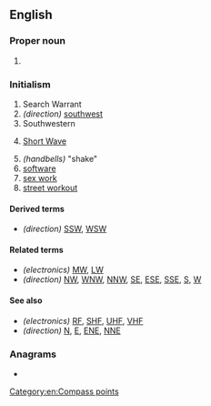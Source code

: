 {{also|sw|Sw|Sw.|šw}}
==English==

===Proper noun===
{{en-proper noun}}

# {{initialism of|[[Star Wars]]}}

===Initialism===
{{rfc-header|Initialism}}
{{head|en|initialism}}

# Search Warrant
# ''(direction)'' [[southwest]]
# Southwestern
# {{lb|en|electronics}} [[short wave|Short Wave]]
# ''(handbells)'' "shake"
# [[software]]
# [[sex work]]
# [[street workout]]

====Derived terms====
* ''(direction)'' [[SSW]], [[WSW]]

====Related terms====
* ''(electronics)'' [[MW]], [[LW]]
* ''(direction)'' [[NW]], [[WNW]], [[NNW]], [[SE]], [[ESE]], [[SSE]], [[S]], [[W]]

====See also====
* ''(electronics)'' [[RF]], [[SHF]], [[UHF]], [[VHF]]
* ''(direction)'' [[N]], [[E]], [[ENE]], [[NNE]]

===Anagrams===
* {{anagrams|en|a=sw|W's|WS|Ws|w's|ws}}

[[Category:en:Compass points]]